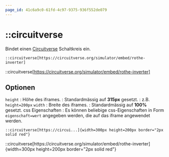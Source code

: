 ```yaml
---
page_id: 41c6a9c0-61fd-4c97-9375-936f552de079
---
```



# ::circuitverse

Bindet einen [Circuitverse](https://circuitverse.org/) Schaltkreis ein.

```mdx
::circuitverse[https://circuitverse.org/simulator/embed/rothe-inverter]
```

<BrowserWindow>::circuitverse[https://circuitverse.org/simulator/embed/rothe-inverter]</BrowserWindow>

## Optionen

`height` : Höhe des iframes. : Standardmässig auf **315px** gesetzt. : z.B. `height=200px` `width` : Breite des iframes. : Standardmässig auf **100%** gesetzt. css Eigenschaften : Es können beliebige css-Eigenschaften in Form `eigenschaft=wert` angegeben werden, die auf das iframe angewendet werden.

```mdx
::circuitverse[https://circui...]{width=300px height=200px border="2px solid red"}
```

<BrowserWindow>
::circuitverse[https://circuitverse.org/simulator/embed/rothe-inverter]{width=300px height=200px border="2px solid red"}
</BrowserWindow>
